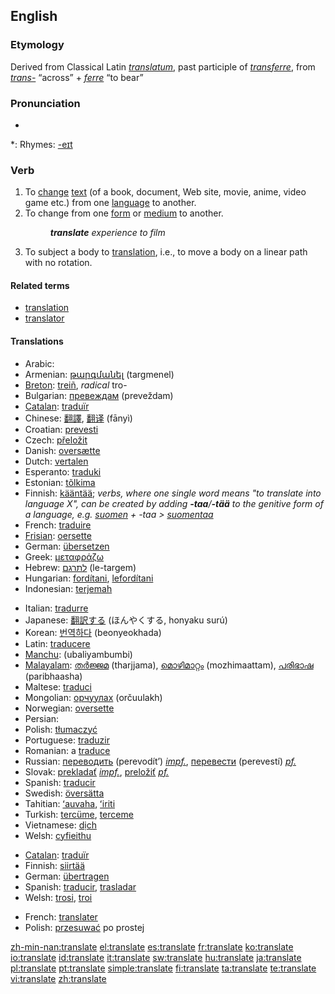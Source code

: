 ==English==

===Etymology===
Derived from Classical Latin ''[[translatum]]'', past participle of ''[[transferre]]'', from ''[[trans-]]'' “across” + ''[[ferre]]'' “to bear”

===Pronunciation===
{{IPA|/ˈtɹænzleɪt/}}
* {{audio|en-us-translate.ogg|Audio (US)}}

*: Rhymes: [[Rhymes:English:-eɪt|-eɪt]]

===Verb===
{{en-verb|translat|ing}}

# To [[change]] [[text]] (of a book, document, Web site, movie, anime, video game etc.) from one [[language]] to another.
# To change from one [[form]] or [[medium]] to another.
#: '''''translate''' experience to film''
# {{physics}} To subject a body to [[translation]], i.e., to move a body on a linear path with no rotation.

====Related terms====
* [[translation]]
* [[translator]]

====Translations====
{{trans-top|change text from one language to another}}
* Arabic: {{ARchar|[[ترجم]]}} {{unicode|(tárjama)}}
* Armenian: [[թարգմանել]] (targmenel)
* [[Breton]]: [[treiñ]], ''radical'' tro-
* Bulgarian: [[превеждам]] (preveždam)
* [[Catalan]]: [[traduïr]]
* Chinese: [[翻譯]], [[翻译]] (fānyì)
* Croatian: [[prevesti]]
* Czech: [[přeložit]]
* Danish: [[oversætte]]
* Dutch: [[vertalen]]
* Esperanto: [[traduki]]
* Estonian: [[tõlkima]]
* Finnish: [[kääntää]]; ''verbs, where one single word means "to translate into language X", can be created by adding '''-taa'''/'''-tää''' to the genitive form of a language, e.g. [[suomi|suomen]] + -taa > [[suomentaa]]''
* French: [[traduire]]
* [[Frisian]]: [[oersette]]
* German: [[übersetzen]]
* Greek: [[μεταφράζω]]
* Hebrew: [[לתרגם]] (le-targem)
* Hungarian: [[fordítani]], [[lefordítani]]
* Indonesian: [[terjemah]]
{{trans-mid}}
* Italian: [[tradurre]]
* Japanese: [[翻訳する]] (ほんやくする, honyaku surú)
* Korean: [[번역하다]] (beonyeokhada)
* Latin: [[traducere]]
* [[Manchu]]: (ubaliyambumbi)
* [[Malayalam]]: [[തര്‍ജ്ജമ]] (tharjjama), [[മൊഴിമാറ്റം]] (mozhimaattam), [[പരിഭാഷ]] (paribhaasha)
* Maltese: [[traduci]]
* Mongolian: [[орчуулах]] (orčuulakh)
* Norwegian: [[oversette]]
* Persian: {{FAchar|[[ترجمه کردن]]}} {{unicode|(tárjome kárdán)}}
* Polish: [[tłumaczyć]]
* Portuguese: [[traduzir]]
* Romanian: a [[traduce]]
* Russian: [[переводить]] (perevodít’) ''[[impf.]]'', [[перевести]] (perevestí) ''[[pf.]]''
* Slovak: [[prekladať]] ''[[impf.]]'', [[preložiť]] ''[[pf.]]''
* Spanish: [[traducir]]
* Swedish: [[översätta]]
* Tahitian: [[ʻauvaha]], [[ʻiriti]]
* Turkish: [[tercüme]], [[terceme]]
* Vietnamese: [[dịch]]
* Welsh: [[cyfieithu]]
{{trans-bottom}}

{{trans-top|change from one medium to another}}
* [[Catalan]]: [[traduïr]]
* Finnish: [[siirtää]]
* German: [[übertragen]]
* Spanish: [[traducir]], [[trasladar]]
* Welsh: [[trosi]], [[troi]]
{{trans-bottom}}

{{trans-top|in physics}}
* French: [[translater]]
* Polish: [[przesuwać]] po prostej
{{trans-bottom}}

[[zh-min-nan:translate]]
[[el:translate]]
[[es:translate]]
[[fr:translate]]
[[ko:translate]]
[[io:translate]]
[[id:translate]]
[[it:translate]]
[[sw:translate]]
[[hu:translate]]
[[ja:translate]]
[[pl:translate]]
[[pt:translate]]
[[simple:translate]]
[[fi:translate]]
[[ta:translate]]
[[te:translate]]
[[vi:translate]]
[[zh:translate]]